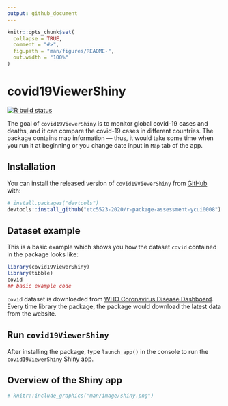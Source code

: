 ```yaml
---
output: github_document
---
```


<!-- README.md is generated from README.Rmd. Please edit that file -->

```r
knitr::opts_chunk$set(
  collapse = TRUE,
  comment = "#>",
  fig.path = "man/figures/README-",
  out.width = "100%"
)
```

# covid19ViewerShiny

<!-- badges: start -->
[![R build status](https://github.com/etc5523-2020/r-package-assessment-ycui0008/workflows/R-CMD-check/badge.svg)](https://github.com/etc5523-2020/r-package-assessment-ycui0008/actions)
<!-- badges: end -->

The goal of `covid19ViewerShiny` is to monitor global covid-19 cases and deaths, and it can compare the covid-19 cases in different countries. The package contains map information --- thus, it would take some time when you run it at beginning or you change date input in `Map` tab of the app.

## Installation

You can install the released version of `covid19ViewerShiny` from [GitHub](https://github.com/etc5523-2020/r-package-assessment-ycui0008) with:


``` r
# install.packages("devtools")
devtools::install_github("etc5523-2020/r-package-assessment-ycui0008")
```
## Dataset example

This is a basic example which shows you how the dataset `covid` contained in the package looks like:

```r
library(covid19ViewerShiny)
library(tibble)
covid
## basic example code
```

`covid` dataset is downloaded from [WHO Coronavirus Disease Dashboard](https://covid19.who.int/table). Every time library the package, the package would download the latest data from the website.


## Run `covid19ViewerShiny`

After installing the package, type `launch_app()` in the console to run the `covid19ViewerShiny` Shiny app.

## Overview of the Shiny app

```r
# knitr::include_graphics("man/image/shiny.png")
```


